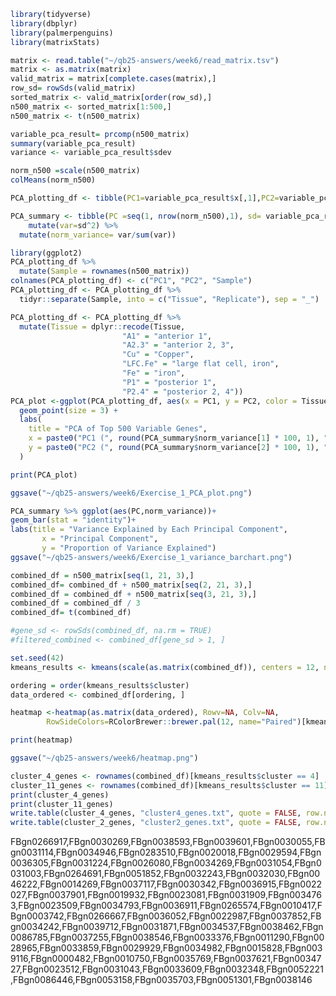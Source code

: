 ```r
library(tidyverse)
library(dbplyr)
library(palmerpenguins)
library(matrixStats)

matrix <- read.table("~/qb25-answers/week6/read_matrix.tsv") 
matrix <- as.matrix(matrix)
valid_matrix = matrix[complete.cases(matrix),]
row_sd= rowSds(valid_matrix)
sorted_matrix <- valid_matrix[order(row_sd),]
n500_matrix <- sorted_matrix[1:500,]
n500_matrix <- t(n500_matrix)

```

```r
variable_pca_result= prcomp(n500_matrix)
summary(variable_pca_result)
variance <- variable_pca_result$sdev
```

```r
norm_n500 =scale(n500_matrix)
colMeans(norm_n500)

PCA_plotting_df <- tibble(PC1=variable_pca_result$x[,1],PC2=variable_pca_result$x[,2], Sample= rownames(n500_matrix))

PCA_summary <- tibble(PC =seq(1, nrow(norm_n500),1), sd= variable_pca_result$sdev) %>%
    mutate(var=sd^2) %>%
  mutate(norm_variance= var/sum(var))

library(ggplot2)
PCA_plotting_df %>%
  mutate(Sample = rownames(n500_matrix))
colnames(PCA_plotting_df) <- c("PC1", "PC2", "Sample")
PCA_plotting_df <- PCA_plotting_df %>%
  tidyr::separate(Sample, into = c("Tissue", "Replicate"), sep = "_")

PCA_plotting_df <- PCA_plotting_df %>%
  mutate(Tissue = dplyr::recode(Tissue,
                         "A1" = "anterior 1",
                         "A2.3" = "anterior 2, 3",
                         "Cu" = "Copper",
                         "LFC.Fe" = "large flat cell, iron",
                         "Fe" = "iron",
                         "P1" = "posterior 1",
                         "P2.4" = "posterior 2, 4"))
PCA_plot <-ggplot(PCA_plotting_df, aes(x = PC1, y = PC2, color = Tissue, shape = Replicate)) +
  geom_point(size = 3) +
  labs(
    title = "PCA of Top 500 Variable Genes",
    x = paste0("PC1 (", round(PCA_summary$norm_variance[1] * 100, 1), "%)"),
    y = paste0("PC2 (", round(PCA_summary$norm_variance[2] * 100, 1), "%)")
  ) 

print(PCA_plot)

ggsave("~/qb25-answers/week6/Exercise_1_PCA_plot.png")

PCA_summary %>% ggplot(aes(PC,norm_variance))+
geom_bar(stat = "identity")+
labs(title = "Variance Explained by Each Principal Component",
       x = "Principal Component",
       y = "Proportion of Variance Explained")
ggsave("~/qb25-answers/week6/Exercise_1_variance_barchart.png")
```

```r
combined_df = n500_matrix[seq(1, 21, 3),]
combined_df= combined_df + n500_matrix[seq(2, 21, 3),]
combined_df = combined_df + n500_matrix[seq(3, 21, 3),]
combined_df = combined_df / 3
combined_df= t(combined_df)

#gene_sd <- rowSds(combined_df, na.rm = TRUE)
#filtered_combined <- combined_df[gene_sd > 1, ]

set.seed(42)
kmeans_results <- kmeans(scale(as.matrix(combined_df)), centers = 12, nstart = 100)

ordering = order(kmeans_results$cluster)
data_ordered <- combined_df[ordering, ]

heatmap <-heatmap(as.matrix(data_ordered), Rowv=NA, Colv=NA,
        RowSideColors=RColorBrewer::brewer.pal(12, name="Paired")[kmeans_results$cluster[ordering]], scale='none')

print(heatmap)

ggsave("~/qb25-answers/week6/heatmap.png")

```
```r
cluster_4_genes <- rownames(combined_df)[kmeans_results$cluster == 4]
cluster_11_genes <- rownames(combined_df)[kmeans_results$cluster == 11]
print(cluster_4_genes)
print(cluster_11_genes)
write.table(cluster_4_genes, "cluster4_genes.txt", quote = FALSE, row.names = FALSE, col.names = FALSE)
write.table(cluster_2_genes, "cluster2_genes.txt", quote = FALSE, row.names = FALSE, col.names = FALSE)

```
FBgn0266917,FBgn0030269,FBgn0038593,FBgn0039601,FBgn0030055,FBgn0031114,FBgn0034946,FBgn0283510,FBgn0020018,FBgn0029594,FBgn0036305,FBgn0031224,FBgn0026080,FBgn0034269,FBgn0031054,FBgn0031003,FBgn0264691,FBgn0051852,FBgn0032243,FBgn0032030,FBgn0046222,FBgn0014269,FBgn0037117,FBgn0030342,FBgn0036915,FBgn0022027,FBgn0037901,FBgn0019932,FBgn0023081,FBgn0031909,FBgn0034763,FBgn0023509,FBgn0034793,FBgn0036911,FBgn0265574,FBgn0010417,FBgn0003742,FBgn0266667,FBgn0036052,FBgn0022987,FBgn0037852,FBgn0034242,FBgn0039712,FBgn0031871,FBgn0034537,FBgn0038462,FBgn0086785,FBgn0037255,FBgn0038546,FBgn0033376,FBgn0011290,FBgn0028965,FBgn0033859,FBgn0029929,FBgn0034982,FBgn0015828,FBgn0039116,FBgn0000482,FBgn0010750,FBgn0035769,FBgn0037621,FBgn0034727,FBgn0023512,FBgn0031043,FBgn0033609,FBgn0032348,FBgn0052221,FBgn0086446,FBgn0053158,FBgn0035703,FBgn0051301,FBgn0038146







